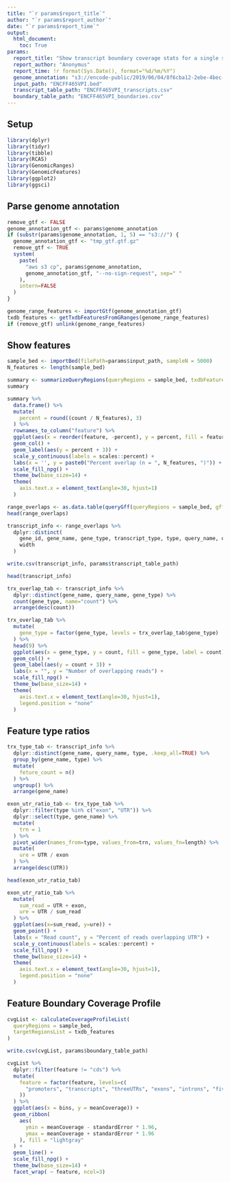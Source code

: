 ```yaml
---
title: "`r params$report_title`"
author: "`r params$report_author`"
date: "`r params$report_time`"
output:
  html_document:
    toc: True
params:
  report_title: "Show transcript boundary coverage stats for a single sample"
  report_author: "Anonymus"
  report_time: !r format(Sys.Date(), format="%d/%m/%Y")
  genome_annotation: "s3://encode-public/2019/06/04/8f6cba12-2ebe-4bec-a15d-53f498979de0/gencode.v29.primary_assembly.annotation_UCSC_names.gtf.gz"
  input_path: "ENCFF465VPI.bed"
  transcript_table_path: "ENCFF465VPI_transcripts.csv"
  boundary_table_path: "ENCFF465VPI_boundaries.csv"
---
```


## Setup

```r
library(dplyr)
library(tidyr)
library(tibble)
library(RCAS)
library(GenomicRanges)
library(GenomicFeatures)
library(ggplot2)
library(ggsci)
```

## Parse genome annotation

```r
remove_gtf <- FALSE
genome_annotation_gtf <- params$genome_annotation
if (substr(params$genome_annotation, 1, 5) == "s3://") {
  genome_annotation_gtf <- "tmp_gtf.gtf.gz"
  remove_gtf <- TRUE
  system(
    paste(
      "aws s3 cp", params$genome_annotation,
      genome_annotation_gtf, "--no-sign-request", sep=" "
    ),
    intern=FALSE
  )
}
```

```r
genome_range_features <- importGtf(genome_annotation_gtf)
txdb_features <- getTxdbFeaturesFromGRanges(genome_range_features)
if (remove_gtf) unlink(genome_range_features)
```

## Show features

```r
sample_bed <- importBed(filePath=params$input_path, sampleN = 5000)
N_features <- length(sample_bed)
```

```r
summary <- summarizeQueryRegions(queryRegions = sample_bed, txdbFeatures = txdb_features)
summary
```

```r
summary %>%
  data.frame() %>%
  mutate(
    percent = round((count / N_features), 3)
  ) %>%
  rownames_to_column("feature") %>%
  ggplot(aes(x = reorder(feature, -percent), y = percent, fill = feature, label = count)) + 
  geom_col() + 
  geom_label(aes(y = percent + 3)) + 
  scale_y_continuous(labels = scales::percent) +
  labs(x = '', y = paste0("Percent overlap (n = ", N_features, ")")) + 
  scale_fill_npg() +
  theme_bw(base_size=14) + 
  theme(
    axis.text.x = element_text(angle=30, hjust=1)
  )
```

```r
range_overlaps <- as.data.table(queryGff(queryRegions = sample_bed, gffData = genome_range_features))
head(range_overlaps)
```

```r
transcript_info <- range_overlaps %>%
  dplyr::distinct(
    gene_id, gene_name, gene_type, transcript_type, type, query_name, query_score,
    width
  )

write.csv(transcript_info, params$transcript_table_path)

head(transcript_info)
```

```r
trx_overlap_tab <- transcript_info %>%
  dplyr::distinct(gene_name, query_name, gene_type) %>%
  count(gene_type, name="count") %>%
  arrange(desc(count))

trx_overlap_tab %>%
  mutate(
    gene_type = factor(gene_type, levels = trx_overlap_tab$gene_type)
  ) %>%
  head(9) %>%
  ggplot(aes(x = gene_type, y = count, fill = gene_type, label = count)) + 
  geom_col() + 
  geom_label(aes(y = count + 3)) + 
  labs(x = "", y = "Number of overlapping reads") + 
  scale_fill_npg() +
  theme_bw(base_size=14) + 
  theme(
    axis.text.x = element_text(angle=30, hjust=1),
    legend.position = "none"
  )
```

## Feature type ratios

```r
trx_type_tab <- transcript_info %>%
  dplyr::distinct(gene_name, query_name, type, .keep_all=TRUE) %>%
  group_by(gene_name, type) %>%
  mutate(
    feture_count = n()
  ) %>%
  ungroup() %>%
  arrange(gene_name)
```

```r
exon_utr_ratio_tab <- trx_type_tab %>%
  dplyr::filter(type %in% c("exon", "UTR")) %>%
  dplyr::select(type, gene_name) %>%
  mutate(
    trn = 1
  ) %>%
  pivot_wider(names_from=type, values_from=trn, values_fn=length) %>%
  mutate(
    ure = UTR / exon
  ) %>%
  arrange(desc(UTR))

head(exon_utr_ratio_tab)
```

```r
exon_utr_ratio_tab %>%
  mutate(
    sum_read = UTR + exon,
    ure = UTR / sum_read
  ) %>%
  ggplot(aes(x=sum_read, y=ure)) + 
  geom_point() + 
  labs(x = "Read count", y = "Percent of reads overlapping UTR") + 
  scale_y_continuous(labels = scales::percent) +
  scale_fill_npg() +
  theme_bw(base_size=14) + 
  theme(
    axis.text.x = element_text(angle=30, hjust=1),
    legend.position = "none"
  )
```

## Feature Boundary Coverage Profile

```r
cvgList <- calculateCoverageProfileList(
  queryRegions = sample_bed,
  targetRegionsList = txdb_features
)
```

```r
write.csv(cvgList, params$boundary_table_path)
```

```r
cvgList %>%
  dplyr::filter(feature != "cds") %>%
  mutate(
    feature = factor(feature, levels=c(
      "promoters", "transcripts", "threeUTRs", "exons", "introns", "fiveUTRs"
    ))
  ) %>%
  ggplot(aes(x = bins, y = meanCoverage)) + 
  geom_ribbon(
    aes(
      ymin = meanCoverage - standardError * 1.96,
      ymax = meanCoverage + standardError * 1.96
    ), fill = "lightgray"
  ) + 
  geom_line() +
  scale_fill_npg() +
  theme_bw(base_size=14) +
  facet_wrap( ~ feature, ncol=3) 
```
